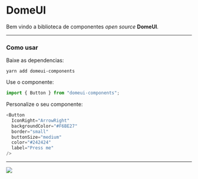 <!-- Home do Storybook -->


<!-- Nome do primeiro menu lateral (Apresentaçao) -->

<Meta title="Apresentação/Bem-vindo" />

# DomeUI

Bem vindo a biblioteca de componentes _open source_ **DomeUI**.

---

### Como usar

Baixe as dependencias:

```
yarn add domeui-components
```

Use o componente:

```js
import { Button } from "domeui-components";
```

Personalize o seu componente:

```js
<Button
  IconRight="ArrowRight"
  backgroundColor="#F6BE27"
  border="small"
  buttonSize="medium"
  color="#242424"
  label="Press me"
/>
```

---

<a href="https://github.com/Dome-UI/dome-ui" target="_blank">
  <img src="https://img.shields.io/badge/GitHub-100000?style=for-the-badge&logo=github&logoColor=white" />
</a>

